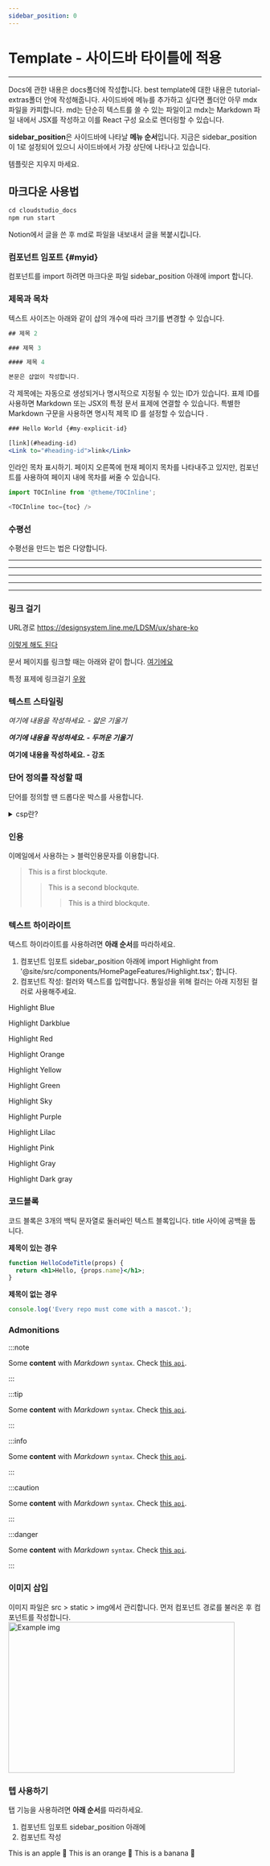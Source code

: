 ```yaml
---
sidebar_position: 0
---
```


# Template - 사이드바 타이틀에 적용
<hr/>
Docs에 관한 내용은 docs폴더에 작성합니다. best template에 대한 내용은 tutorial-extras폴더 안에 작성해줍니다. 사이드바에 메뉴를 추가하고 싶다면 폴더안 아무 mdx파일을 카피합니다. md는 단순히 텍스트를 쓸 수 있는 파일이고 mdx는 Markdown 파일 내에서 JSX를 작성하고 이를 React 구성 요소로 렌더링할 수 있습니다.

**sidebar_position**은 사이드바에 나타날 **메뉴 순서**입니다. 지금은 sidebar_position이 1로 설정되어 있으니 사이드바에서 가장 상단에 나타나고 있습니다.

템플릿은 지우지 마세요.

## 마크다운 사용법 
```jsx title="터미널에서"
cd cloudstudio_docs
npm run start
```

Notion에서 글을 쓴 후 md로 파일을 내보내서 글을 복붙시킵니다.

### 컴포넌트 임포트 {#myid}
컴포넌트를 import 하려면 마크다운 파일 sidebar_position 아래에 import 합니다.

### 제목과 목차
텍스트 사이즈는 아래와 같이 샵의 개수에 따라 크기를 변경할 수 있습니다.

```js
## 제목 2

### 제목 3

#### 제목 4

본문은 샵없이 작성합니다.
```


각 제목에는 자동으로 생성되거나 명시적으로 지정될 수 있는 ID가 있습니다.
표제 ID를 사용하면 Markdown 또는 JSX의 특정 문서 표제에 연결할 수 있습니다.
특별한 Markdown 구문을 사용하면 명시적 제목 ID 를 설정할 수 있습니다 .

```jsx title="명시적 아이디 생성하기"
### Hello World {#my-explicit-id}
```

```jsx title="특정 문서 표제에 링크걸기"
[link](#heading-id)
<Link to="#heading-id">link</Link>
```

인라인 목차 표시하기. 페이지 오른쪽에 현재 페이지 목차를 나타내주고 있지만, 컴포넌트를 사용하여 페이지 내에 목차를 써줄 수 있습니다.
```js
import TOCInline from '@theme/TOCInline';

<TOCInline toc={toc} />
```
<TOCInline toc={toc} />




### 수평선
수평선을 만드는 법은 다양합니다.

<hr/>

***

*****

- - -

---------------------------------------



### 링크 걸기 
URL경로
https://designsystem.line.me/LDSM/ux/share-ko

[이렇게 해도 된다](https://designsystem.line.me/LDSM/ux/share-ko)

문서 페이지를 링크할 때는 아래와 같이 합니다.
[여기에요](/tutorial-basics/create-a-page.mdx) 

특정 표제에 링크걸기
[우왕](#myid)




### 텍스트 스타일링
*여기에 내용을 작성하세요. - 얇은 기울기* 

***여기에 내용을 작성하세요. - 두꺼운 기울기***

**여기에 내용을 작성하세요. - 강조** 




### 단어 정의를 작성할 때 
단어를 정의할 땐 드롭다운 박스를 사용합니다.
<details>
<summary>csp란?</summary>
<h4 id="#heading-id">일반적으로 CSP란 공공 클라우드 인프라, 플랫폼 서비스를 제공하는 업체를 의미합니다.
기업은 CSP와 계약함으로써 IT 시스템을 자유롭게 확장할 수 있으며, CSP가 제공하는 추가적인 서비스나 기능을 활용해 빠르게 비즈니스의 혁신을 추구하는 것이 가능해지게 됩니다.    
</h4>
</details>




### 인용
이메일에서 사용하는 > 블럭인용문자를 이용합니다.
> This is a first blockqute.
>> This is a second blockqute.
>>> This is a third blockqute.




### 텍스트 하이라이트
텍스트 하이라이트를 사용하려면 **아래 순서**를 따라하세요.
1. 컴포넌트 임포트
sidebar_position 아래에 import Highlight from '@site/src/components/HomePageFeatures/Highlight.tsx'; 합니다.
2. 컴포넌트 작성: 컬러와 텍스트를 입력합니다. 통일성을 위해 컬러는 아래 지정된 컬러로 사용해주세요.

<Highlight color="#206FD6">Highlight Blue</Highlight>

<Highlight color="#004BB7">Highlight Darkblue</Highlight>

<Highlight color="#FF7272">Highlight Red</Highlight>

<Highlight color="#FFB054">Highlight Orange</Highlight>

<Highlight color="#FFE073">Highlight Yellow</Highlight>

<Highlight color="#30E7B5">Highlight Green</Highlight>

<Highlight color="#28DDF5">Highlight Sky</Highlight>

<Highlight color="#8577FF">Highlight Purple</Highlight>

<Highlight color="#C65AEC">Highlight Lilac</Highlight>

<Highlight color="#FF8DB9">Highlight Pink</Highlight>

<Highlight color="#D0D0D0">Highlight Gray</Highlight>

<Highlight color="#868686">Highlight Dark gray</Highlight>




### 코드블록 
코드 블록은 3개의 백틱 문자열로 둘러싸인 텍스트 블록입니다. title 사이에 공백을 둡니다.

**제목이 있는 경우**
```jsx title="/src/components/HelloCodeTitle.js"
function HelloCodeTitle(props) {
  return <h1>Hello, {props.name}</h1>;
}
```

**제목이 없는 경우**
```js
console.log('Every repo must come with a mascot.');
```




### Admonitions
:::note

Some **content** with _Markdown_ `syntax`. Check [this `api`](#).

:::

:::tip

Some **content** with _Markdown_ `syntax`. Check [this `api`](#).

:::

:::info

Some **content** with _Markdown_ `syntax`. Check [this `api`](#).

:::

:::caution

Some **content** with _Markdown_ `syntax`. Check [this `api`](#).

:::

:::danger

Some **content** with _Markdown_ `syntax`. Check [this `api`](#).

:::




### 이미지 삽입
이미지 파일은 src > static > img에서 관리합니다.
먼저 컴포넌트 경로를 불러온 후 컴포넌트를 작성합니다.
<img width="450px" height="300px" src={myLogo} alt="Example img" />




### 텝 사용하기
탭 기능을 사용하려면 **아래 순서**를 따라하세요.
1. 컴포넌트 임포트
sidebar_position 아래에 
2. 컴포넌트 작성
<Tabs>
  <TabItem value="apple" label="Apple" default>
    This is an apple 🍎
  </TabItem>
  <TabItem value="orange" label="Orange">
    This is an orange 🍊
  </TabItem>
  <TabItem value="banana" label="Banana">
    This is a banana 🍌
  </TabItem>
</Tabs>